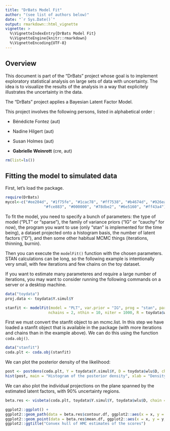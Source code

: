 ```yaml
---
title: "DrBats Model Fit"
author: "(see list of authors below)"
date: "`r Sys.Date()`"
output: rmarkdown::html_vignette
vignette: >
  %\VignetteIndexEntry{DrBats Model Fit}
  %\VignetteEngine{knitr::rmarkdown}
  %\VignetteEncoding{UTF-8}
---
```


## Overview

This document is part of the "DrBats" project whose goal is to implement exploratory statistical analysis on large sets of data with uncertainty.  The idea is to visualize the results of the analysis in a way that explicitely illustrates the uncertainty in the data.

The "DrBats" project applies a Bayesian Latent Factor Model. 

This project involves the following persons, listed in alphabetical order :

* Bénédicte Fontez (aut)

* Nadine Hilgert (aut)

* Susan Holmes (aut)

* **Gabrielle Weinrott** (cre, aut)

```r
rm(list=ls())
```

## Fitting the model to simulated data

First, let's load the package.

```r
require(DrBats)
mycol<-c("#ee204d", "#1f75fe", "#1cac78", "#ff7538", "#b4674d", "#926eae",
                 "#fce883", "#000000", "#78dbe2", "#6e5160", "#ff43a4")
```

To fit the model, you need to specify a bunch of parameters: the type of model ("PLT" or "sparse"), the family of variance priors ("IG" or "cauchy" for now), the program you want to use (only "stan" is implemented for the time being), a dataset projected onto a histogram basis, the number of latent factors ("D"), and then some other habitual MCMC things (iterations, thinning, burnin).

Then you can execute the `modelFit()` function with the chosen parameters.  STAN calculations can be long, so the following example is intentionally very small, with few iterations and few chains on the toy dataset.

If you want to estimate many parameteres and require a large number of iterations, you may want to consider running the following commands on a server or a desktop machine.

```r
data("toydata")
proj.data <- toydata$Y.simul$Y
```

```r
stanfit <- modelFit(model = "PLT", var.prior = "IG", prog = "stan", parallel = T, Xhisto = proj.data, 
                   nchains = 2, nthin = 10, niter = 1000, R = toydata$wlu$Q)
```

First we must convert the stanfit object to an mcmc.list. In this step we have loaded a stanfit object that is available in the package (with more iterations and chains than in the example above).  We can do this using the function `coda.obj()`. 

```r
data("stanfit")
coda.plt <- coda.obj(stanfit)
```

We can plot the posterior density of the likelihood:

```r
post <- postdens(coda.plt, Y = toydata$Y.simul$Y, D = toydata$wlu$D, chain = 1)
hist(post, main = "Histogram of the posterior density", xlab = "Density")
```

We can also plot the individual projections on the plane spanned by the estimated latent factors, with $90 \%$ uncertainty regions.

```r
beta.res <- visbeta(coda.plt, toydata$Y.simul$Y, toydata$wlu$D, chain = 1, axes = c(1, 2), quant = c(0.05, 0.95))

ggplot2::ggplot() +
ggplot2::geom_path(data = beta.res$contour.df, ggplot2::aes(x = x, y = y, colour = ind)) +
ggplot2::geom_point(data = beta.res$mean.df, ggplot2::aes(x = x, y = y, colour = ind)) +
ggplot2::ggtitle("Convex hull of HMC estimates of the scores")
```
